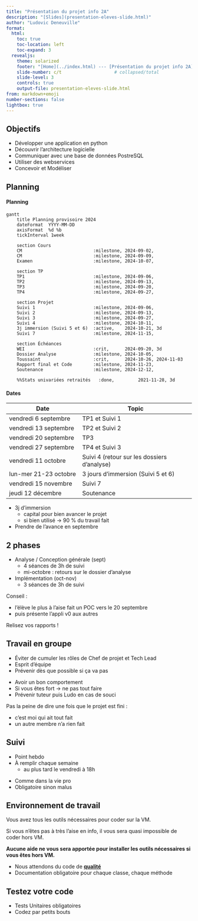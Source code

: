 ```yaml
---
title: "Présentation du projet info 2A"
description: "[Slides](presentation-eleves-slide.html)"
author: "Ludovic Deneuville"
format:
  html:
    toc: true
    toc-location: left
    toc-expand: 3
  revealjs:
    theme: solarized
    footer: "[Home](../index.html) --- [Présentation du projet info 2A](presentation-eleves.qmd)"
    slide-number: c/t                    # collapsed/total
    slide-level: 3
    controls: true
    output-file: presentation-eleves-slide.html
from: markdown+emoji
number-sections: false
lightbox: true
---
```



## Objectifs

- Développer une application en python
- Découvrir l'architecture logicielle
- Communiquer avec une base de données PostreSQL
- Utiliser des webservices
- Concevoir et Modéliser

## Planning {.smaller}

::::::{.panel-tabset .nav-pills}

#### Planning

:::{.white-box}

```mermaid
gantt
    title Planning provisoire 2024
    dateFormat  YYYY-MM-DD
    axisFormat  %d %b
    tickInterval 1week
    
    section Cours
    CM                           :milestone, 2024-09-02,
    CM                           :milestone, 2024-09-09, 
    Examen                       :milestone, 2024-10-07,
    
    section TP
    TP1                          :milestone, 2024-09-06,
    TP2                          :milestone, 2024-09-13,
    TP3                          :milestone, 2024-09-20,
    TP4                          :milestone, 2024-09-27,
    
    section Projet
    Suivi 1                      :milestone, 2024-09-06,
    Suivi 2                      :milestone, 2024-09-13,
    Suivi 3                      :milestone, 2024-09-27,
    Suivi 4                      :milestone, 2024-10-11,
    3j immersion (Suivi 5 et 6)  :active,    2024-10-21, 3d
    Suivi 7                      :milestone, 2024-11-15,
    
    section Échéances
    WEI                          :crit,      2024-09-20, 3d
    Dossier Analyse              :milestone, 2024-10-05,
    Toussaint                    :crit,      2024-10-26, 2024-11-03
    Rapport final et Code        :milestone, 2024-11-23,
    Soutenance                   :milestone, 2024-12-12,
    
    %%Stats univariées retraités   :done,         2021-11-28, 3d
```

:::

#### Dates

| Date                        | Topic                                       |
|-----------------------------|---------------------------------------------|
| vendredi 6 septembre        | TP1 et Suivi 1                              |
| vendredi 13 septembre       | TP2 et Suivi 2                              |
| vendredi 20 septembre       | TP3                                         |
| vendredi 27 septembre       | TP4 et Suivi 3                              |
| vendredi 11 octobre         | Suivi 4 (retour sur les dossiers d'analyse) |
| lun-mer 21-23 octobre       | 3 jours d'immersion (Suivi 5 et 6)          |
| vendredi 15 novembre        | Suivi 7                                     |
| jeudi 12 décembre           | Soutenance                                  |

::::::

:::{.notes}
- 3j d'immersion
  - capital pour bien avancer le projet
  - si bien utilisé -> 90 % du travail fait
- Prendre de l'avance en septembre
:::

## 2 phases

- Analyse / Conception générale (sept)
  - 4 séances de 3h de suivi
  - mi-octobre : retours sur le dossier d'analyse
- Implémentation (oct-nov)
  - 3 séances de 3h de suivi

:::{.notes}
Conseil :

- l'élève le plus à l'aise fait un POC vers le 20 septembre
- puis présente l'appli v0 aux autres

Relisez vos rapports !
:::

## Travail en groupe

- Éviter de cumuler les rôles de Chef de projet et Tech Lead
- Esprit d'équipe
- Prévenir dès que possible si ça va pas

:::{.notes}
- Avoir un bon comportement
- Si vous êtes fort -> ne pas tout faire
- Prévenir tuteur puis Ludo en cas de souci

Pas la peine de dire une fois que le projet est fini : 

- c'est moi qui ait tout fait
- un autre membre n'a rien fait
:::

## Suivi 

- Point hebdo
- À remplir chaque semaine
  - au plus tard le vendredi à 18h

:::{.notes}
- Comme dans la vie pro
- Obligatoire sinon malus
:::

## Environnement de travail

::: {.callout-important}
Vous avez tous les outils nécessaires pour coder sur la VM.

Si vous n'êtes pas à très l'aise en info, il vous sera quasi impossible de coder hors VM. 

**Aucune aide ne vous sera apportée pour installer les outils nécessaires si vous êtes hors VM.**
:::

- Nous attendons du code de **[qualité]{.underline}**
- Documentation obligatoire pour chaque classe, chaque méthode

## Testez votre code

- Tests Unitaires obligatoires
- Codez par petits bouts
